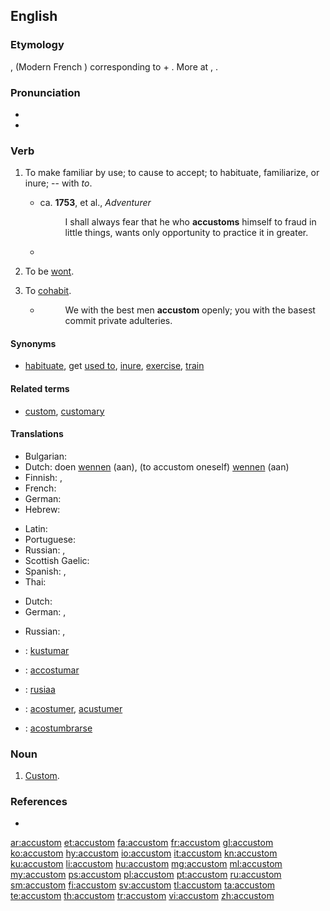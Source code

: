 ==English==

===Etymology===
{{etyl|fro|en}} {{term|acoustumer|lang=fro}}, {{term|acustumer|lang=fro}} (Modern French {{term|accoutumer|lang=fr}}) corresponding to {{term|a||to, toward|lang=fro}} + {{term|coustume|lang=fro|custom}}. More at {{term|custom|lang=en}}, {{term|costume|lang=en}}.

===Pronunciation===
* {{IPA|/ə.ˈkəs.təm/}}
* {{audio|en-us-accustom.ogg|Audio (US)|lang=en}}

===Verb===
{{en-verb}}

# {{context|transitive|lang=en}} To make familiar by use; to cause to accept; to habituate, familiarize, or inure; -- with ''to''.
#* ca. '''1753''', {{w|John Hawkesworth}} et al., ''Adventurer''
#*: I shall always fear that he who '''accustoms''' himself to fraud in little things, wants only opportunity to practice it in greater.
#* {{quote-book|year=1910|author={{w|Emerson Hough}}
|title=[http://www.gutenberg.org/ebooks/11593 The Purchase Price]|chapter=1
|passage=“[…] it is not fair of you to bring against mankind double weapons&thinsp;! Dangerous enough you are as woman alone, without bringing to your aid those gifts of mind suited to problems which men have been '''accustomed''' to arrogate to themselves.”}}
# {{context|intransitive|obsolete|lang=en}} To be [[wont]].
#: {{rfquotek|Carew}}
# {{context|intransitive|obsolete|lang=en}} To [[cohabit]].
#* {{w|John Milton}}
#*: We with the best men '''accustom''' openly; you with the basest commit private adulteries.

====Synonyms====
* [[habituate]], get [[used to]], [[inure]], [[exercise]], [[train]]

====Related terms====
* [[custom]], [[customary]]

====Translations====
{{trans-top|to make familiar by use}}
* Bulgarian: {{t+|bg|свиквам}}
* Dutch: doen [[wennen]] (aan), (to accustom oneself) [[wennen]] (aan)
* Finnish: {{t|fi|totuttaa}}, {{t|fi|sopeuttaa}}
* French: {{t+|fr|accoutumer}}
* German: {{t+|de|gewöhnen}}
* Hebrew: {{t+|he|הסכין|tr=hee-skeen}}
{{trans-mid}}
* Latin: {{t|la|assuefacio}}
* Portuguese: {{t+|pt|acostumar}}
* Russian: {{t+|ru|приуча́ть|impf|sc=Cyrl}}, {{t+|ru|приучи́ть|pf|sc=Cyrl}}
* Scottish Gaelic: {{t|gd|cleachd}}
* Spanish: {{t|es|acostumbrarse}}, {{t|es|habituar}}
* Thai: {{t|th|คุ้นเคย|tr=khoon-khuey}}
{{trans-bottom}}

{{trans-top|to be wont}}
* Dutch: {{t+|nl|plegen}}
* German: {{t+|de|gewöhnen|alt=sich gewöhnen}} {{qualifier|to get used/accustomed to}}, {{t+|de|pflegen}}
{{trans-mid}}
* Russian: {{t+|ru|привыка́ть|impf|sc=Cyrl}}, {{t+|ru|привы́кнуть|pf|sc=Cyrl}} {{qualifier|to get used/accustomed to}}
{{trans-bottom}}

{{trans-see|cohabit}}

{{checktrans-top}}
* {{ttbc|io}}: [[kustumar]]
* {{ttbc|ia}}: [[accostumar]]
{{trans-mid}}
* {{ttbc|zai}}: [[rusiaa]]
* {{ttbc|fro}}: [[acostumer]], [[acustumer]]
* {{ttbc|es}}: [[acostumbrarse]]
{{trans-bottom}}

===Noun===
{{en-noun}}

# {{context|obsolete|lang=en}} [[custom|Custom]].

===References===
* {{R:Webster 1913}}

[[ar:accustom]]
[[et:accustom]]
[[fa:accustom]]
[[fr:accustom]]
[[gl:accustom]]
[[ko:accustom]]
[[hy:accustom]]
[[io:accustom]]
[[it:accustom]]
[[kn:accustom]]
[[ku:accustom]]
[[li:accustom]]
[[hu:accustom]]
[[mg:accustom]]
[[ml:accustom]]
[[my:accustom]]
[[ps:accustom]]
[[pl:accustom]]
[[pt:accustom]]
[[ru:accustom]]
[[sm:accustom]]
[[fi:accustom]]
[[sv:accustom]]
[[tl:accustom]]
[[ta:accustom]]
[[te:accustom]]
[[th:accustom]]
[[tr:accustom]]
[[vi:accustom]]
[[zh:accustom]]